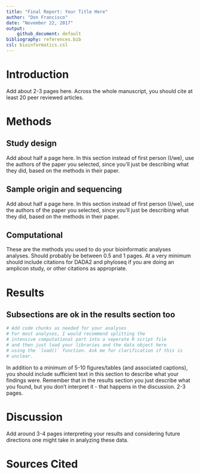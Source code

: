 ```yaml
---
title: "Final Report: Your Title Here"
author: "Don Francisco"
date: "November 22, 2017"
output:
    github_document: default
bibliography: references.bib
csl: bioinformatics.csl
---
```


# Introduction

Add about 2-3 pages here. Across the whole manuscript, you should cite at least 20 peer reviewed articles.

# Methods

## Study design

Add about half a page here. In this section instead of first person (I/we), use the authors of the paper you selected, since you'll just be describing what they did, based on the methods in their paper.

## Sample origin and sequencing

Add about half a page here. In this section instead of first person (I/we), use the authors of the paper you selected, since you'll just be describing what they did, based on the methods in their paper.

## Computational

These are the methods you used to do your bioinformatic analyses analyses. Should probably be between 0.5 and 1 pages. At a very minimum should include citations for DADA2 and phyloseq if you are doing an amplicon study, or other citations as appropriate.

# Results

## Subsections are ok in the results section too

```r
# Add code chunks as needed for your analyses
# For most analyses, I would recommend splitting the
# intensive computational part into a seperate R script file
# and then just load your libraries and the data object here
# using the `load()` function. Ask me for clarification if this is
# unclear.
```

In addition to a minimum of 5-10 figures/tables (and associated captions), you should include sufficient text in this section to describe what your findings were. Remember that in the results section you just describe what you found, but you don't interpret it - that happens in the discussion. 2-3 pages.

# Discussion

Add around 3-4 pages interpreting your results and considering future directions one might take in analyzing these data.

# Sources Cited
